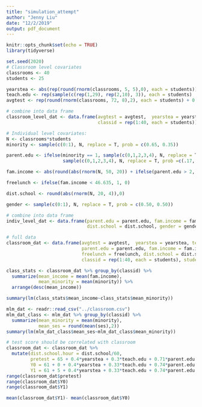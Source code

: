 ```yaml
---
title: "simulation_attempt"
author: "Jenny Liu"
date: "12/2/2019"
output: pdf_document
---
```


```r
knitr::opts_chunk$set(echo = TRUE)
library(tidyverse)
```

```r
set.seed(2020)
# Classroom level covariates
classrooms <- 40
students <- 25 

yearstea <- abs(rep(round(rnorm(classrooms, 5, 5),0), each = students))
teach.edu <- rep(sample(c(rep(1,29), rep(2,10), 3)), each = students)
avgtest <- rep(round(rnorm(classrooms, 72, 8),2), each = students) + 0.75*yearstea

# combine into data frame
classroom_level_dat <- data.frame(avgtest = avgtest,  yearstea = yearstea, teach.edu = teach.edu,
                                  classid = rep(1:40, each = students))
```

```r
# Individual level covariates:
N <- classrooms*students
minority <- sample(c(0:1), N, replace = T, prob = c(0.65, 0.35))

parent.edu <- ifelse(minority == 1, sample(c(0,1,2,3,4), N, replace = T, prob = c(.40, .30, .24, .05, .01)),
                     sample(c(0,1,2,3,4), N, replace = T, prob =c(.17, .26, .40, .10, .07)))

fam.income <- abs(round(abs(rnorm(N, 50, 20)) + ifelse(parent.edu > 2, 15*parent.edu, 0) + ifelse(parent.edu == 2, 6*parent.edu, 0) + ifelse(minority == 1, rnorm(N, -7, 1), 0),3))

freelunch <- ifelse(fam.income < 46.635, 1, 0)

dist.school <- round(abs(rnorm(N, 20, 4)),0)

gender <- sample(c(0:1), N, replace = T, prob = c(0.50, 0.50))

# combine into data frame 
indiv_level_dat <- data.frame(parent.edu = parent.edu, fam.income = fam.income, minority = minority, 
                              dist.school = dist.school, gender = gender, studentid  = 1:N)
```

```r
# full data
classroom_dat <- data.frame(avgtest = avgtest,  yearstea = yearstea, teach.edu = teach.edu,
                            parent.edu = parent.edu, fam.income = fam.income, minority = minority, 
                            freelunch = freelunch, dist.school = dist.school, gender = gender, 
                            classid = rep(1:40, each = students), studentid  = 1:N)
```

```r
class_stats <- classroom_dat %>% group_by(classid) %>% 
  summarize(mean_income = mean(fam.income),
            mean_minority = mean(minority)) %>% 
  arrange(desc(mean_income))

summary(lm(class_stats$mean_income~class_stats$mean_minority))
```

```r
mlm_dat <- readr::read_csv("../classroom.csv")
mlm_dat_class <- mlm_dat %>% group_by(classid) %>% 
  summarize(mean_minority = mean(minority),
            mean_ses = round(mean(ses),2))
summary(lm(mlm_dat_class$mean_ses~mlm_dat_class$mean_minority))
```

```r
# test score should be correlated with classroom 
classroom_dat <- classroom_dat %>% 
  mutate(dist.school.hour = dist.school/60,
         pretest = 65 + 0.4*yearstea + 0.3*teach.edu + 0.71*parent.edu + 0.15*fam.income - 2*minority - 1.5*dist.school.hour + rnorm(N, 0 ,1),
         Y0 = 61 + 0 + 0.4*yearstea + 0.33*teach.edu + 0.74*parent.edu + 0.18*fam.income - 2.23*minority - 1.4*dist.school.hour + rnorm(N, 0 ,1),
         Y1 = 61 + 5 + 0.4*yearstea + 0.33*teach.edu + 0.74*parent.edu + 0.18*fam.income - 2.23*minority - 1.4*dist.school.hour + rnorm(N, 0 ,1))
range(classroom_dat$pretest)
range(classroom_dat$Y0)
range(classroom_dat$Y1)
```

```r
mean(classroom_dat$Y1)- mean(classroom_dat$Y0)
```

